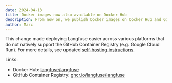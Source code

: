 ```yaml
---
date: 2024-04-13
title: Docker images now also available on Docker Hub
description: From now on, we publish Docker images on Docker Hub and GitHub Container Registry.
author: Marc
---
```



<ChangelogHeader />

This change made deploying Langfuse easier across various platforms that do not natively support the GitHub Container Registry (e.g. Google Cloud Run). For more details, see updated [self-hosting instructions](/docs/deployment/self-host).

Links:

- Docker Hub: [langfuse/langfuse](https://hub.docker.com/r/langfuse/langfuse)
- GitHub Container Registry: [ghcr.io/langfuse/langfuse](https://ghcr.io/langfuse/langfuse)
